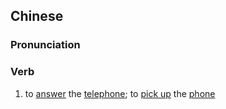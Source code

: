 {{also|接电话}}
==Chinese==
{{zh-forms|s=接电话|type=12}}

===Pronunciation===
{{zh-pron
|m=jiēdiànhuà
|c=zip3 din6 waa6-2
|ca=y
|cat=v
}}

===Verb===
{{zh-verb}}

# to [[answer]] the [[telephone]]; to [[pick up]] the [[phone]]